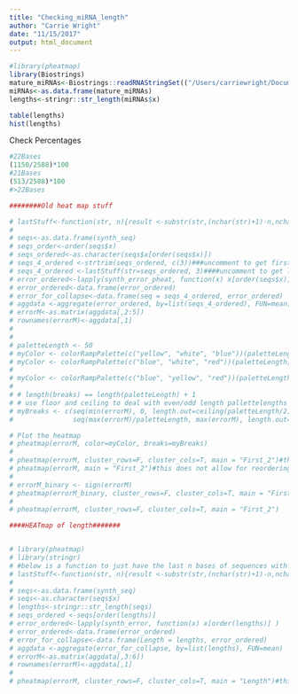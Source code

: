 ```yaml
---
title: "Checking_miRNA_length"
author: "Carrie Wright"
date: "11/15/2017"
output: html_document
---
```




```r
#library(pheatmap)
library(Biostrings)
mature_miRNAs<-Biostrings::readRNAStringSet(("/Users/carriewright/Documents/miRNA seq Projects/mature_hsa.fa"))
miRNAs<-as.data.frame(mature_miRNAs)
lengths<-stringr::str_length(miRNAs$x)

```

```r
table(lengths)
hist(lengths)
```

Check Percentages
```r
#22Bases
(1150/2588)*100
#21Bases
(513/2588)*100
#>22Bases

```

```r
########Old heat map stuff

# lastStuff<-function(str, n){result <-substr(str,(nchar(str)+1)-n,nchar(str))}
# 
# seqs<-as.data.frame(synth_seq)
# seqs_order<-order(seqs$x)
# seqs_ordered<-as.character(seqs$x[order(seqs$x)])
# seqs_4_ordered <-strtrim(seqs_ordered, c(3))###uncomment to get first n bases and comment next line
# seqs_4_ordered <-lastStuff(str=seqs_ordered, 3)####uncomment to get last n bases
# error_ordered<-lapply(synth_error_pheat, function(x) x[order(seqs$x)] )
# error_ordered<-data.frame(error_ordered)
# error_for_collapse<-data.frame(seq = seqs_4_ordered, error_ordered)
# aggdata <-aggregate(error_ordered, by=list(seqs_4_ordered), FUN=mean)
# errorM<-as.matrix(aggdata[,2:5])
# rownames(errorM)<-aggdata[,1]
# 
# 
# paletteLength <- 50
# myColor <- colorRampPalette(c("yellow", "white", "blue"))(paletteLength)
# myColor <- colorRampPalette(c("blue", "white", "red"))(paletteLength)
# 
# myColor <- colorRampPalette(c("blue", "yellow", "red"))(paletteLength)
# 
# # length(breaks) == length(paletteLength) + 1
# # use floor and ceiling to deal with even/odd length pallettelengths
# myBreaks <- c(seq(min(errorM), 0, length.out=ceiling(paletteLength/2) + 1), 
#               seq(max(errorM)/paletteLength, max(errorM), length.out=floor(paletteLength/2)))

# Plot the heatmap
# pheatmap(errorM, color=myColor, breaks=myBreaks)
# 
# pheatmap(errorM, cluster_rows=F, cluster_cols=T, main = "First_2")#this does not allow for reordering of the rows.
# pheatmap(errorM, main = "First_2")#this does not allow for reordering of the rows.
# 
# errorM_binary <- sign(errorM)
# pheatmap(errorM_binary, cluster_rows=F, cluster_cols=T, main = "First_2")
# 
# pheatmap(errorM, cluster_rows=F, cluster_cols=T, main = "First_2")

####HEATmap of length#######


# library(pheatmap)
# library(stringr)
# #below is a function to just have the last n bases of sequences with an example
# lastStuff<-function(str, n){result <-substr(str,(nchar(str)+1)-n,nchar(str))}
# 
# seqs<-as.data.frame(synth_seq)
# seqs<-as.character(seqs$x)
# lengths<-stringr::str_length(seqs)
# seqs_ordered <-seqs[order(lengths)]
# error_ordered<-lapply(synth_error, function(x) x[order(lengths)] )
# error_ordered<-data.frame(error_ordered)
# error_for_collapse<-data.frame(Length = lengths, error_ordered)
# aggdata <-aggregate(error_for_collapse, by=list(lengths), FUN=mean)
# errorM<-as.matrix(aggdata[,3:6])
# rownames(errorM)<-aggdata[,1]
# 
# pheatmap(errorM, cluster_rows=F, cluster_cols=T, main = "Length")#this does not allow for reordering of the rows.

```
